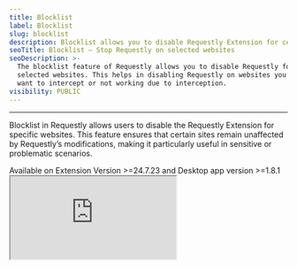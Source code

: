 ```yaml
---
title: Blocklist
label: Blocklist
slug: blocklist
description: Blocklist allows you to disable Requestly Extension for certain websites.
seoTitle: Blocklist — Stop Requestly on selected websites
seoDescription: >-
  The blocklist feature of Requestly allows you to disable Requestly for
  selected websites. This helps in disabling Requestly on websites you don’t
  want to intercept or not working due to interception.
visibility: PUBLIC
---
```

***

Blocklist in Requestly allows users to disable the Requestly Extension for specific websites. This feature ensures that certain sites remain unaffected by Requestly’s modifications, making it particularly useful in sensitive or problematic scenarios.

<Warning>
  Available on Extension Version >=24.7.23 and Desktop app version >=1.8.1
</Warning>

<iframe src="https://youtu.be/YuI_v1EnuYc" />

## Why Use Blocklist?

* **Sensitive Information:** If a website contains sensitive data, you may prefer Requestly not to modify it in any way.

* **Compatibility Issues:** In cases where Requestly disrupts the functionality of a website, you can use Blocklist to exclude the website. (If you encounter such issues, please log an issue on <a target="_blank" href="https://github.com/requestly/requestly/issues/new/choose">GitHub</a>, and the team will address it ASAP. 🤝)

## How to Add Sites to Blocklist

Follow these steps to add sites to the Blocklist in Requestly:

<Steps>
  <Step title="Access Settings">
    Navigate to the **Settings** section within the Requestly app.

    <img src="/images/blocklist/fc595c39-6ddd-403c-9d46-9880db361e2b.png" align="center" fullwidth="false" />
  </Step>

  <Step title="Navigate to the Global Settings Section">
    In the Global Settings menu, locate the **Blocked Sites** section. This is where you manage the websites or domains that you want to block.

    <img src="/images/blocklist/7a76c6e4-dfd1-4774-84f8-5949b2097873.png" align="center" fullwidth="false" />
  </Step>

  <Step title="Add Website/Domain">
    Input the website or domain you want to block. Adding a domain, such as `example.com`, will automatically block all its subdomains (e.g., `a.example.com`, `b.example.com`, and `c.b.example.com`).

    <img src="/images/blocklist/03cd7da3-19a8-4ed8-adbe-40c9204ed320.png" align="center" fullwidth="false" />
  </Step>
</Steps>

<Info>
  When a website is added to the Blocklist, the Requestly icon in the browser toolbar changes its appearance to indicate that the extension is disabled for that site.

  <img src="/images/blocklist/f00fa5ae-acaa-4b4c-9235-af455ab183fc.png" alt="" align="left" fullwidth="false" />
</Info>
